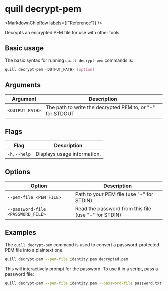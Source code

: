 
# quill decrypt-pem

<MarkdownChipRow labels={["Reference"]} />

Decrypts an encrypted PEM file for use with other tools.

## Basic usage

The basic syntax for running `quill decrypt-pem` commands is:

``` bash
quill decrypt-pem <OUTPUT_PATH> [option]
```

## Arguments

| Argument        | Description                                               |
|-----------------|-----------------------------------------------------------|
| `<OUTPUT_PATH>` | The path to write the decrypted PEM to, or "-" for STDOUT |

## Flags

| Flag           | Description                 |
|----------------|-----------------------------|
| `-h`, `--help` | Displays usage information. |

## Options

| Option                            | Description                                          |
|-----------------------------------|------------------------------------------------------|
| `--pem-file <PEM_FILE>`           | Path to your PEM file (use "-" for STDIN)            |
| `--password-file <PASSWORD_FILE>` | Read the password from this file (use "-" for STDIN) |

## Examples

The `quill decrypt-pem` command is used to convert a password-protected PEM file into a plaintext one.

```sh
quill decrypt-pem --pem-file identity.pem decrypted.pem
```

This will interactively prompt for the password. To use it in a script, pass a password file:

```sh
quill decrypt-pem --pem-file identity.pem --password-file password.txt decrypted.pem 
```
